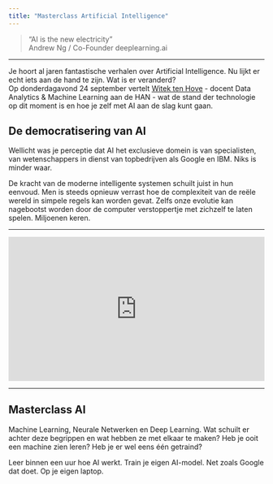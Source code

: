 ```yaml
---
title: "Masterclass Artificial Intelligence"
---
```



<div class="jumbotron">

  
<blockquote class="blockquote">

<div class="h2">"AI is the new electricity"</div>

<footer class="blockquote-footer">Andrew Ng / Co-Founder deeplearning.ai</footer>

</blockquote>

<hr>

<div class="lead">Je hoort al jaren fantastische verhalen over Artificial Intelligence. Nu lijkt er echt iets aan de hand te zijn. Wat is er veranderd?</div>

<div class="p">
Op donderdagavond 24 september vertelt <a href="Data Analytics & Machine Learning" target="_blank">Witek ten Hove</a> - docent Data Analytics & Machine Learning aan de HAN - wat de stand der technologie op dit moment is en hoe je zelf met AI aan de slag kunt gaan.</div>
  
</div>

## De democratisering van AI

<div class="mb-8">
Wellicht was je perceptie dat AI het exclusieve domein is van specialisten, van wetenschappers in dienst van topbedrijven als Google en IBM. Niks is minder waar.

De kracht van de moderne intelligente systemen schuilt juist in hun eenvoud. Men is steeds opnieuw verrast hoe de complexiteit van de reële wereld in simpele regels kan worden gevat. Zelfs onze evolutie kan nagebootst worden door de computer verstoppertje met zichzelf te laten spelen. Miljoenen keren.
</div>

<hr>

<style>.embed-container { position: relative; padding-bottom: 56.25%; height: 0; overflow: hidden; max-width: 100%; } .embed-container iframe, .embed-container object, .embed-container embed { position: absolute; top: 0; left: 0; width: 100%; height: 100%; }</style><div class='embed-container'><iframe src='https://www.youtube.com/embed//kopoLzvh5jY' frameborder='0' allowfullscreen></iframe></div>

<hr>

## Masterclass AI

Machine Learning, Neurale Netwerken en Deep Learning. Wat schuilt er achter deze begrippen en wat hebben ze met elkaar te maken? Heb je ooit een machine zien leren? Heb je er wel eens één getraind?

Leer binnen een uur hoe AI werkt. Train je eigen AI-model. Net zoals Google dat doet. Op je eigen laptop.




